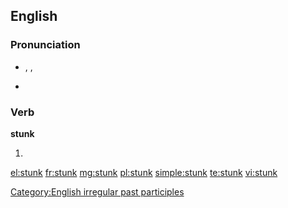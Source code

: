 ==English==

===Pronunciation===
* {{enPR|stŭngk}}, {{IPA|/stʌŋk/}}, {{SAMPA|/stVNk/}}
* {{rhymes|ʌŋk}}

===Verb===
'''stunk'''

# {{past participle of|stink}}

[[Category:English irregular past participles]]

[[el:stunk]]
[[fr:stunk]]
[[mg:stunk]]
[[pl:stunk]]
[[simple:stunk]]
[[te:stunk]]
[[vi:stunk]]